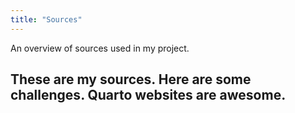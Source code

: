 ```yaml
---
title: "Sources"
---
```


An overview of sources used in my project.

These are my sources. Here are some challenges. Quarto websites are awesome.
---
